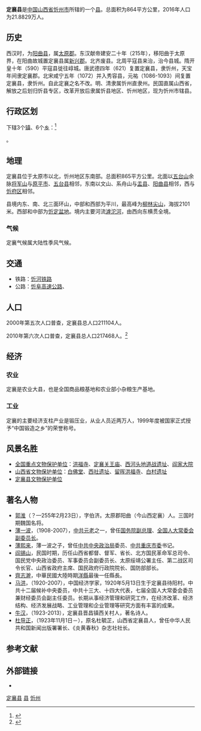 {{Dablink|关于同名县份，参见：[[定襄县_(消歧义)|定襄县 (消歧义)]]，同名古郡，参见：[[定襄郡_(消歧义)|定襄郡 (消歧义)]]。}}
{{Infobox China County
|name = 定襄县
|shortname = 
|nickname = 
|usedname = 
|nameorigin = 
|image_city = 
|image_caption = 
|image_map = ChinaXinzhouDingxiang.png
|map_caption = 定襄县在忻州市的位置
|class = [[县|县]]
|Belong = [[山西省|山西省]][[忻州市|忻州市]]
|leader_title = 县长
|leader_name = 张生明
|leader_title1 = 县委书记
|leader_name1 = 张文斌
|leader_title2 = 人大主任
|leader_name2 = 曲建成
|leader_title3 = 政协主席
|leader_name3 = 郭丽云
|established_title = 设县
|established_date = 215年
|established_title1 = 
|established_date1 = 
|area_total = 865
|population_total = 21.4
|population_as_of = 
|population_density = 
|GDP = 44亿
|GDP_as_of = 2017年
|GDPPC = 
|areacode = 0350
|postcode = 035400
|carlicense = 晋H
|admini_division_code =
|tree = 
|flower = 
|web = http://www.dingxiang.gov.cn/
|footnotes = 
}}

'''定襄县'''是[[中国|中国]][[山西省|山西省]][[忻州市|忻州市]]所辖的一个[[县|县]]。总面积为864平方公里，2016年人口为21.8829万人。

==历史==
西汉时，为[[阳曲县|阳曲县]]，属[[太原郡|太原郡]]。东汉献帝建安二十年（215年），移阳曲于太原界，在阳曲故城置定襄县属[[新兴郡|新兴郡]]。北齐废县。北周平寇县来治，治今县城。隋开皇十年（590）平寇县徙往崞城。唐武德四年（621）复置定襄县，隶忻州，天宝年间隶定襄郡。北宋咸宁五年（1072）并入秀容县，元祐（1086-1093）间复置定襄县，隶忻州。自此定襄之名不改。明、清隶属忻州直隶州。民国直属山西省，解放之后划归忻县专区，改革开放后隶属忻县地区、忻州地区，现为忻州市辖县。

== 行政区划 ==
{{PAGENAMEBASE}}下辖3个[[行政建制镇|镇]]、6个[[乡_(中华人民共和国)|乡]]：<ref>{{PRC admin/ref sgc|14/09/21/000/000}}</ref>

{{PRC admin/children|14/09/21/000/000}}。

==地理==
定襄县位于太原市以北，忻州地区东南部。总面积865平方公里。北面以[[五台山|五台山]]余脉[[将军山|将军山]]与[[原平市|原平市]]、[[五台县|五台县]]相邻，东南以文山、系舟山与[[盂县|盂县]]、[[阳曲县|阳曲县]]相邻，西与[[忻府区|忻府区]]相邻。

县境内东、南、北三面环山，中部和西部为平川，最高峰为[[柳林尖山|柳林尖山]]，海拔2101米。西部和中部为[[忻定盆地|忻定盆地]]。境内主要河流[[滹沱河|滹沱河]]，由西向东横贯全境。

=== 气候 ===
定襄气候属大陆性季风气候。

==交通==
* 铁路：{{rint|cn|rail}}[[忻河铁路|忻河铁路]]
* 公路：[[忻阜高速公路|忻阜高速公路]]、{{中国国道名|337}}

==人口==
2000年第五次人口普查，定襄县总人口211104人。

2010年第六次人口普查，定襄县总人口217468人。<ref>{{Cite web |url=http://news.xinzhou.org/2011/0517/article_98227.html |title=忻州市第六次人口普查主要数据公报 |access-date=2014-04-04 |archive-url=https://web.archive.org/web/20140407093722/http://news.xinzhou.org/2011/0517/article_98227.html |archive-date=2014-04-07 |dead-url=yes }}</ref>

==经济==
=== 农业 ===
定襄是农业大县，也是全国商品粮基地和农业部小杂粮生产基地。

=== 工业 ===
定襄的主要经济支柱产业是锻压业，从业人员近两万人，1999年度被国家正式授予“中国锻造之乡”的荣誉称号。

==风景名胜==
* [[全国重点文物保护单位|全国重点文物保护单位]]：[[洪福寺_(定襄)|洪福寺]]、[[定襄关王庙|定襄关王庙]]、[[西河头地道战遗址|西河头地道战遗址]]、[[阎家大院|阎家大院]]
* [[山西省文物保护单位|山西省文物保护单位]]：[[白佛堂|白佛堂]]、[[西社遗址|西社遗址]]、[[留晖洪福寺|留晖洪福寺]]、[[白村遗址|白村遗址]]
* [[定襄县文物保护单位|定襄县文物保护单位]]

{{Gallery
|width = 300
|height = 
|lines = 1
|File:Dingxiang Hongfu Si 2013.08.28 14-54-32.jpg|[[洪福寺_(定襄)|洪福寺]]
|File:Dingxiang Yan Xishan Jiuju 2013.08.28 15-27-08.jpg|[[阎锡山旧居|阎锡山旧居]]（阎家大院）
}}

== 著名人物 ==
*[[郭淮|郭淮]]（？—255年2月23日），字伯济。太原郡阳曲（今山西定襄）人。三国时期魏国名将。
*[[薄一波|薄一波]]，（1908-2007），[[中共元老|中共元老]]之一，曾任[[国务院副总理|国务院副总理]]、[[全国人大常委会副委员长|全国人大常委会副委员长]]。
*[[薄熙来|薄熙来]]，薄一波之子，曾任[[中共中央政治局|中共中央政治局]]委员、[[中共重庆市委|中共重庆市委]]书记。
*[[阎锡山|阎锡山]]，民国时期，历任山西省都督、督军、省长、北方国民革命军总司令、国民党中央政治委员、军事委员会副委员长、太原绥靖公署主任、第二战区司令长官、山西省政府主席、国民政府行政院院长、国防部部长。
*[[齊志澣|齊志澣]]，中華民國大陸時期[[洋縣|洋縣]]最後一任縣長。
*[[马洪|马洪]]，（1920-2007），中国经济学家，1920年5月13日生于定襄县待阳村。中共十二届候补中央委员，中共十三大、十四大代表，七届全国人大常委会委员兼财经委员会副主任委员。长期从事经济管理和研究工作，在经济改革、经济结构、经济发展战略、工业管理和企业管理等研究方面有丰富的成果。 
*[[牛汉|牛汉]]，（1923-2013），定襄县晋昌镇西关村人，著名诗人。
*[[杜导正|杜导正]]，（1923年11月1日－），原名杜毓芷，山西省定襄县人，曾任中华人民共和国新闻出版署署长、《炎黄春秋》杂志社社长。

== 参考文献 ==
{{reflist}}

== 外部链接 ==
* {{Official website|http://www.dingxiang.gov.cn/|name=定襄县人民政府门户网站}}

{{定襄县行政区划}}
{{忻州市行政区划}}
{{山西行政区划}}

[[Category:定襄县|]]
[[Category:忻州区县市|县]]
[[Category:山西省县份|忻州]]